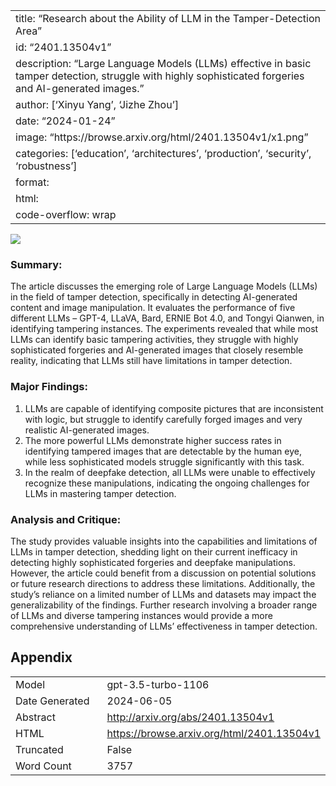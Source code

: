 
---
title: "Research about the Ability of LLM in the Tamper-Detection Area"
id: "2401.13504v1"
description: "Large Language Models (LLMs) effective in basic tamper detection, struggle with highly sophisticated forgeries and AI-generated images."
author: ['Xinyu Yang', 'Jizhe Zhou']
date: "2024-01-24"
image: "https://browse.arxiv.org/html/2401.13504v1/x1.png"
categories: ['education', 'architectures', 'production', 'security', 'robustness']
format:
  html:
    code-overflow: wrap
---

![](https://browse.arxiv.org/html/2401.13504v1/x1.png)

### **Summary:**
The article discusses the emerging role of Large Language Models (LLMs) in the field of tamper detection, specifically in detecting AI-generated content and image manipulation. It evaluates the performance of five different LLMs – GPT-4, LLaVA, Bard, ERNIE Bot 4.0, and Tongyi Qianwen, in identifying tampering instances. The experiments revealed that while most LLMs can identify basic tampering activities, they struggle with highly sophisticated forgeries and AI-generated images that closely resemble reality, indicating that LLMs still have limitations in tamper detection.

### **Major Findings:**
1. LLMs are capable of identifying composite pictures that are inconsistent with logic, but struggle to identify carefully forged images and very realistic AI-generated images.
2. The more powerful LLMs demonstrate higher success rates in identifying tampered images that are detectable by the human eye, while less sophisticated models struggle significantly with this task.
3. In the realm of deepfake detection, all LLMs were unable to effectively recognize these manipulations, indicating the ongoing challenges for LLMs in mastering tamper detection.

### **Analysis and Critique:**
The study provides valuable insights into the capabilities and limitations of LLMs in tamper detection, shedding light on their current inefficacy in detecting highly sophisticated forgeries and deepfake manipulations. However, the article could benefit from a discussion on potential solutions or future research directions to address these limitations. Additionally, the study's reliance on a limited number of LLMs and datasets may impact the generalizability of the findings. Further research involving a broader range of LLMs and diverse tampering instances would provide a more comprehensive understanding of LLMs' effectiveness in tamper detection.

## Appendix

|          |          |
|----------|----------|
| Model     | gpt-3.5-turbo-1106       |
| Date Generated     | 2024-06-05       |
| Abstract | [http://arxiv.org/abs/2401.13504v1](http://arxiv.org/abs/2401.13504v1)        |
| HTML     | [https://browse.arxiv.org/html/2401.13504v1](https://browse.arxiv.org/html/2401.13504v1)       |
| Truncated       | False       |
| Word Count       | 3757       |